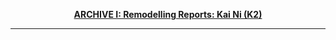 <center>
<u>'''ARCHIVE I: Remodelling Reports: Kai Ni (K2)'''</u>
</center>



{{{!}} class="mw-collapsible wikitable"
! colspan=4 style="text-align:center;" {{!}}Kai Ni Remodel Report: Year 2017 ''[Signed: Mochizuki]''
{{!}}-
! style="text-align:center;" {{!}}K2 ID
! style="text-align:center;" {{!}}Ship
! style="text-align:center;" {{!}}Class
! style="text-align:center; width: 400px;" {{!}}Nagatsuki's Note
{{!}}-
{{!}} style="text-align:center;" {{!}}0117.01
{{!}} style="text-align:center;" {{!}}{{ShipBattleCardKai|Arashio/Kai Ni}}
{{!}} style="text-align:center;" {{!}}DD
{{!}} style="border:1pxsolidrgb(170,170,170);padding:0.2em;"{{!}} I feel chill running down my spine.
{{!}}} 
----

{{{!}} class="mw-collapsible wikitable"
! colspan=4 style="text-align:center;" {{!}}Kai Ni Remodel Report: Year 2016 ''[Signed: Mochizuki]''
{{!}}-
! style="text-align:center;" {{!}}K2 ID
! style="text-align:center;" {{!}}Ship
! style="text-align:center;" {{!}}Class
! style="text-align:center; width: 400px;" {{!}}Nagatsuki's Note
{{!}}-
{{!}} style="text-align:center;" {{!}}0116.01
{{!}} style="text-align:center;" {{!}}[[File:DD_Kasumi_Kai_Ni_B_470_Battle.jpg]]
{{!}} style="text-align:center;" {{!}}DD
{{!}} style="border:1pxsolidrgb(170,170,170);padding:0.2em;"{{!}} Middle School Tsundere
{{!}}-
{{!}} style="text-align:center;" {{!}}0216.02
{{!}} style="text-align:center;" {{!}}[[File:DD_Satsuki_Kai_Ni_418_Battle.jpg]]
{{!}} style="text-align:center;" {{!}}DD
{{!}} style="border:1pxsolidrgb(170,170,170);padding:0.2em;"{{!}} Sister finally got remodeled.....I'm a bit envious
{{!}}-
{{!}} style="text-align:center;" {{!}}0416.03
{{!}} style="text-align:center;" {{!}}[[File:DD_Ooshio_Kai_Ni_199_Battle.jpg]]
{{!}} style="text-align:center;" {{!}}DD
{{!}} style="border:1pxsolidrgb(170,170,170);padding:0.2em;"{{!}} Middle School Loudspeaker
{{!}}-
{{!}} style="text-align:center;" {{!}}0416.04
{{!}} style="text-align:center;" {{!}}[[File:DD_Kawakaze_Kai_Ni_469_Battle.jpg]]
{{!}} style="text-align:center;" {{!}}DD
{{!}} style="border:1pxsolidrgb(170,170,170);padding:0.2em;"{{!}} Another Dog...
{{!}}-
{{!}} style="text-align:center;" {{!}}0616.05
{{!}} style="text-align:center;" {{!}}[[File:DD Asashio Kai Ni 463 Battle.jpg]]
{{!}} style="text-align:center;" {{!}}DD
{{!}} style="border:1pxsolidrgb(170,170,170);padding:0.2em;"{{!}} Middle School Honour Student
{{!}}-
{{!}} style="text-align:center;" {{!}}1116.06
{{!}} style="text-align:center;" {{!}}{{ShipBattleCardKai|Kinu/Kai Ni}}
{{!}} style="text-align:center;" {{!}}CL
{{!}} style="border:1pxsolidrgb(170,170,170);padding:0.2em;"{{!}} The new Expedition Leader
{{!}}}

{{{!}} class="mw-collapsible mw-collapsed wikitable"
! colspan=4 style="text-align:center;" {{!}}Kai Ni Remodel Report: Year 2015 ''[Signed: Mochizuki]''
{{!}}-
! style="text-align:center;" {{!}}K2 ID
! style="text-align:center;" {{!}}Ship
! style="text-align:center;" {{!}}Class
! style="text-align:center; width: 400px;" {{!}}Nagatsuki's Note
{{!}}-
{{!}} style="text-align:center;" {{!}}0115.01
{{!}} style="text-align:center;" {{!}}[[File:Shigure_kai2_card.jpg]]
{{!}} style="text-align:center;" {{!}}DD
{{!}} style="border:1pxsolidrgb(170,170,170);padding:0.2em;"{{!}} The deadliest smile is the kind girl's smile
{{!}}-
{{!}} style="text-align:center;" {{!}}0115.02
{{!}} style="text-align:center;" {{!}}[[File:Kiso_kai2_card.jpg]]
{{!}} style="text-align:center;" {{!}}CLT
{{!}} style="border:1pxsolidrgb(170,170,170);padding:0.2em;"{{!}} Chuuni
{{!}}-
{{!}} style="text-align:center;" {{!}}0115.03
{{!}} style="text-align:center;" {{!}}[[File:Kongou_kai2_card.jpg]]
{{!}} style="text-align:center;" {{!}}fBB
{{!}} style="border:1pxsolidrgb(170,170,170);padding:0.2em;"{{!}} First Kai ni BB
{{!}}-
{{!}} style="text-align:center;" {{!}}0115.04
{{!}} style="text-align:center;" {{!}}[[File:Верный_card.jpg]]
{{!}} style="text-align:center;" {{!}}DD
{{!}} style="border:1pxsolidrgb(170,170,170);padding:0.2em;"{{!}} Ура!
{{!}}-
{{!}} style="text-align:center;" {{!}}0115.05
{{!}} style="text-align:center;" {{!}}[[File:Ushio_kai2_card.jpg]]
{{!}} style="text-align:center;" {{!}}DD
{{!}} style="border:1pxsolidrgb(170,170,170);padding:0.2em;"{{!}} Big DD
{{!}}-
{{!}} style="text-align:center;" {{!}}0115.06
{{!}} style="text-align:center;" {{!}}[[File:Ayanami_kai2_card.jpg]]
{{!}} style="text-align:center;" {{!}}DD
{{!}} style="border:1pxsolidrgb(170,170,170);padding:0.2em;"{{!}} Spartan
{{!}}-
{{!}} style="text-align:center;" {{!}}0115.07
{{!}} style="text-align:center;" {{!}}[[File:Fubuki_kai2_card.png]]
{{!}} style="text-align:center;" {{!}}DD
{{!}} style="border:1pxsolidrgb(170,170,170);padding:0.2em;"{{!}} Still looks normal
{{!}}-
{{!}} style="text-align:center;" {{!}}0115.08
{{!}} style="text-align:center;" {{!}}[[File:Haruna_kai2_card.jpg]]
{{!}} style="text-align:center;" {{!}}fBB
{{!}} style="border:1pxsolidrgb(170,170,170);padding:0.2em;"{{!}} Good girl
{{!}}-
{{!}} style="text-align:center;" {{!}}0115.09
{{!}} style="text-align:center;" {{!}}[[File:Kinugasa_kai2_card.jpg]]
{{!}} style="text-align:center;" {{!}}CA
{{!}} style="border:1pxsolidrgb(170,170,170);padding:0.2em;"{{!}} Mini twin tail
{{!}}-
{{!}} style="text-align:center;" {{!}}0115.10
{{!}} style="text-align:center;" {{!}}[[File:Isuzu_kai2_card.jpg]]
{{!}} style="text-align:center;" {{!}}CL
{{!}} style="border:1pxsolidrgb(170,170,170);padding:0.2em;"{{!}} Oppai
{{!}}-
{{!}} style="text-align:center;" {{!}}0115.11
{{!}} style="text-align:center;" {{!}}[[File:Hatsushimo_kai2_card.png]]
{{!}} style="text-align:center;" {{!}}DD
{{!}} style="border:1pxsolidrgb(170,170,170);padding:0.2em;"{{!}} She's like a loli rambo
{{!}}-
{{!}} style="text-align:center;" {{!}}0115.12
{{!}} style="text-align:center;" {{!}}[[File:Haguro_kai2_card.jpg]]
{{!}} style="text-align:center;" {{!}}CA
{{!}} style="border:1pxsolidrgb(170,170,170);padding:0.2em;"{{!}} Shy girl...
{{!}}-
{{!}} style="text-align:center;" {{!}}0115.13
{{!}} style="text-align:center;" {{!}}[[File:Kirishima_kai2_card.jpg]]
{{!}} style="text-align:center;" {{!}}fBB
{{!}} style="border:1pxsolidrgb(170,170,170);padding:0.2em;"{{!}} No Mic
{{!}}-
{{!}} style="text-align:center;" {{!}}0215.01
{{!}} style="text-align:center;" {{!}}[[File:Ashigara_kai2_card.png]] 
{{!}} style="text-align:center;" {{!}}CA
{{!}} style="border:1pxsolidrgb(170,170,170);padding:0.2em;"{{!}} The DJ is here
{{!}}-
{{!}} style="text-align:center;" {{!}}0215.02
{{!}} style="text-align:center;" {{!}}[[File:Nachi_kai2_card.png]] 
{{!}} style="text-align:center;" {{!}}CA
{{!}} style="border:1pxsolidrgb(170,170,170);padding:0.2em;"{{!}} Heil NACHI!
{{!}}-
{{!}} style="text-align:center;" {{!}}0215.03
{{!}} style="text-align:center;" {{!}}[[File:Hiei_kai2_card.jpg]] 
{{!}} style="text-align:center;" {{!}}fBB
{{!}} style="border:1pxsolidrgb(170,170,170);padding:0.2em;"{{!}} HIEI
{{!}}-
{{!}} style="text-align:center;" {{!}}0215.04
{{!}} style="text-align:center;" {{!}}[[File:Myoukou_kai2_card.jpg]] 
{{!}} style="text-align:center;" {{!}}CA
{{!}} style="border:1pxsolidrgb(170,170,170);padding:0.2em;"{{!}} So hard boil~
{{!}}-
{{!}} style="text-align:center;" {{!}}0215.05
{{!}} style="text-align:center;" {{!}}[[File:Ryuujou kai2 card.jpg]] 
{{!}} style="text-align:center;" {{!}}CVL
{{!}} style="border:1pxsolidrgb(170,170,170);padding:0.2em;"{{!}} GEORGY GIRL~
{{!}}-
{{!}} style="text-align:center;" {{!}}0215.06
{{!}} style="text-align:center;" {{!}}[[File:Junyou kai2 card.jpg]]
{{!}} style="text-align:center;" {{!}}CVL
{{!}} style="border:1pxsolidrgb(170,170,170);padding:0.2em;"{{!}} Druken old lady
{{!}}-
{{!}} style="text-align:center;" {{!}}0315.01
{{!}} style="text-align:center;" {{!}}[[File:Tone kai2 card.jpg]]
{{!}} style="text-align:center;" {{!}}CAV
{{!}} style="border:1pxsolidrgb(170,170,170);padding:0.2em;"{{!}} She's not wearing it...is she?
{{!}}-
{{!}} style="text-align:center;" {{!}}0315.02
{{!}} style="text-align:center;" {{!}}[[File:Chikuma kai2 card.jpg]]
{{!}} style="text-align:center;" {{!}}CAV
{{!}} style="border:1pxsolidrgb(170,170,170);padding:0.2em;"{{!}} She's not wearing it...is she? Ah...I saw it
{{!}}-
{{!}} style="text-align:center;" {{!}}0315.03
{{!}} style="text-align:center;" {{!}}[[File:Yamashiro kai2 card.png]]
{{!}} style="text-align:center;" {{!}}BBV
{{!}} style="border:1pxsolidrgb(170,170,170);padding:0.2em;"{{!}} Looks like she's playing Air guitar
{{!}}-
{{!}} style="text-align:center;" {{!}}0315.04
{{!}} style="text-align:center;" {{!}}[[File:Hatsuharu kai2 card.jpg]]
{{!}} style="text-align:center;" {{!}}DD
{{!}} style="border:1pxsolidrgb(170,170,170);padding:0.2em;"{{!}} Is her eye floating?
{{!}}-
{{!}} style="text-align:center;" {{!}}0315.05
{{!}} style="text-align:center;" {{!}}[[File:Maya kai2 card.png]]
{{!}} style="text-align:center;" {{!}}CA
{{!}} style="border:1pxsolidrgb(170,170,170);padding:0.2em;"{{!}} I heard her say "Carnival Dayo"
{{!}}-
{{!}} style="text-align:center;" {{!}}0415.01
{{!}} style="text-align:center;" {{!}}[[File:Murakumo kai2 card.png]]
{{!}} style="text-align:center;" {{!}}DD
{{!}} style="border:1pxsolidrgb(170,170,170);padding:0.2em;"{{!}} She got an open nipple clothes?
{{!}}-
{{!}} style="text-align:center;" {{!}}0415.02
{{!}} style="text-align:center;" {{!}}[[File:Fusou_kai2_card.png]]
{{!}} style="text-align:center;" {{!}}BBV
{{!}} style="border:1pxsolidrgb(170,170,170);padding:0.2em;"{{!}} I thought she was Yamashiro at first...
{{!}}-
{{!}} style="text-align:center;" {{!}}0515.01
{{!}} style="text-align:center;" {{!}}[[File:Choukai kai2 card.png]]
{{!}} style="text-align:center;" {{!}}CA
{{!}} style="border:1pxsolidrgb(170,170,170);padding:0.2em;"{{!}} my glass girl buddy
{{!}}-
{{!}} style="text-align:center;" {{!}}0515.02
{{!}} style="text-align:center;" {{!}}[[File:Mutsuki kai2 card.png]]
{{!}} style="text-align:center;" {{!}}DD
{{!}} style="border:1pxsolidrgb(170,170,170);padding:0.2em;"{{!}} From the anime "You're under arrest"
{{!}}-
{{!}} style="text-align:center;" {{!}}0615.01
{{!}} style="text-align:center;" {{!}}[[File:Kisaragi kai2 card.png]]
{{!}} style="text-align:center;" {{!}}DD
{{!}} style="border:1pxsolidrgb(170,170,170);padding:0.2em;"{{!}} From the anime "You're under arrest"
{{!}}-
{{!}} style="text-align:center;" {{!}}0615.02
{{!}} style="text-align:center;" {{!}}[[File:Akatsuki kai2 card.png]]
{{!}} style="text-align:center;" {{!}}DD
{{!}} style="border:1pxsolidrgb(170,170,170);padding:0.2em;"{{!}} Still a kid
{{!}}-
{{!}} style="text-align:center;" {{!}}0615.03
{{!}} style="text-align:center;" {{!}}[[File:Kako kai2 card.png]]
{{!}} style="text-align:center;" {{!}}DD
{{!}} style="border:1pxsolidrgb(170,170,170);padding:0.2em;"{{!}} Ka...ka...ka...KAKKOII!!!
{{!}}-
{{!}} style="text-align:center;" {{!}}0715.01
{{!}} style="text-align:center;" {{!}}[[File:Abukuma kai2 card.png]]
{{!}} style="text-align:center;" {{!}}CL
{{!}} style="border:1pxsolidrgb(170,170,170);padding:0.2em;"{{!}} No more whiny Kuma
{{!}}-
{{!}} style="text-align:center;" {{!}}0815.01
{{!}} style="text-align:center;" {{!}}[[File:CV_Shoukaku_Kai_Ni_461_Battle.jpg]]
{{!}} style="text-align:center;" {{!}}CV
{{!}} style="border:1pxsolidrgb(170,170,170);padding:0.2em;"{{!}} Crane Tank
{{!}}-
{{!}} style="text-align:center;" {{!}}0915.01
{{!}} style="text-align:center;" {{!}}[[File:CV_Zuikaku_Kai_Ni_462_Battle.jpg]]
{{!}} style="text-align:center;" {{!}}CV
{{!}} style="border:1pxsolidrgb(170,170,170);padding:0.2em;"{{!}} Turkey Tank
{{!}}}

{{{!}} class="mw-collapsible mw-collapsed wikitable"
! colspan=4 style="text-align:center;" {{!}}Kai Ni Remodel Report: Year 2014 ''[Signed: Mochizuki]''
{{!}}-
! style="text-align:center;" {{!}}K2 ID
! style="text-align:center;" {{!}}Ship
! style="text-align:center;" {{!}}Class
! style="text-align:center; width: 400px;" {{!}}Nagatsuki's Note
{{!}}-
{{!}} style="text-align:center;" {{!}}1114.01
{{!}} style="text-align:center;" {{!}}[[File:Naka_kai2_card.jpg]]
{{!}} style="text-align:center;" {{!}}CL
{{!}} style="padding:0.2em;"{{!}}Idol...48 hp...
{{!}}-
{{!}} style="text-align:center;" {{!}}1214.02
{{!}} style="text-align:center;" {{!}}[[File:Sendai_kai2_card.jpg]]
{{!}} style="text-align:center;" {{!}}CL
{{!}} style="padding:0.2em;"{{!}}Ninja
{{!}}-
{{!}} style="text-align:center;" {{!}}1214.03
{{!}} style="text-align:center;" {{!}}[[File:Chiyoda_carrier_kai2_card.jpg]]
{{!}} style="text-align:center;" {{!}}CVL
{{!}} style="border:1pxsolidrgb(170,170,170);padding:0.2em;"{{!}}She still looks the same...
{{!}}-
{{!}} style="text-align:center;" {{!}}1214.04
{{!}} style="text-align:center;" {{!}}[[File:Chitose_carrier_kai2_card.jpg]]
{{!}} style="text-align:center;" {{!}}CVL
{{!}} style="border:1pxsolidrgb(170,170,170);padding:0.2em;"{{!}}^
{{!}}-
{{!}} style="text-align:center;" {{!}}1214.05
{{!}} style="text-align:center;" {{!}}[[File:Kitakami_kai2_card.jpg]]
{{!}} style="text-align:center;" {{!}}CLT
{{!}} style="border:1pxsolidrgb(170,170,170);padding:0.2em;"{{!}} Mid-riff
{{!}}-
{{!}} style="text-align:center;" {{!}}1214.06
{{!}} style="text-align:center;" {{!}}[[File:Ooi_kai2_card.jpg]]
{{!}} style="text-align:center;" {{!}}CLT
{{!}} style="border:1pxsolidrgb(170,170,170);padding:0.2em;"{{!}} Mid-riff pervert
{{!}}-
{{!}} style="text-align:center;" {{!}}1214.07
{{!}} style="text-align:center;" {{!}}[[File:Jintsuu_kai2_card.jpg]]
{{!}} style="text-align:center;" {{!}}CL
{{!}} style="border:1pxsolidrgb(170,170,170);padding:0.2em;"{{!}} Female Gandalf
{{!}}-
{{!}} style="text-align:center;" {{!}}1214.08
{{!}} style="text-align:center;" {{!}}[[File:Yuudachi_kai2_card.jpg]]
{{!}} style="text-align:center;" {{!}}DD
{{!}} style="border:1pxsolidrgb(170,170,170);padding:0.2em;"{{!}} Aragorn of Solomon
{{!}}}